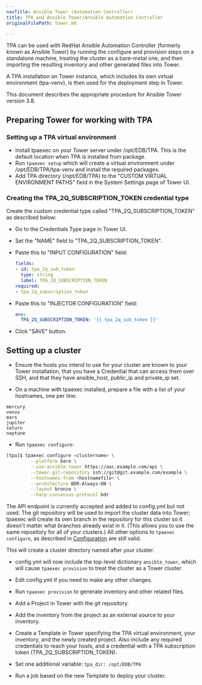 ```yaml
---
navTitle: Ansible Tower (Automation Controller)
title: TPA and Ansible Tower/Ansible Automation Controller
originalFilePath: tower.md

---
```


TPA can be used with RedHat Ansible Automation Controller (formerly
known as Ansible Tower) by running the configure and provision steps on
a standalone machine, treating the cluster as a bare-metal one, and then
importing the resulting inventory and other generated files into Tower.

A TPA installation on Tower instance, which includes its own virtual
environment (tpa-venv), is then used for the deployment step in Tower.

This document describes the appropriate procedure for Ansible Tower
version 3.8.

## Preparing Tower for working with TPA

### Setting up a TPA virtual environment

-   Install tpaexec on your Tower server under /opt/EDB/TPA. This is the
    default location when TPA is installed from package.
-   Run `tpaexec setup` which will create a virtual environment under
    /opt/EDB/TPA/tpa-venv and install the required packages.
-   Add TPA directory (/opt/EDB/TPA) to the "CUSTOM VIRTUAL ENVIRONMENT PATHS"
    field in the System Settings page of Tower UI.

### Creating the TPA_2Q_SUBSCRIPTION_TOKEN credential type

Create the custom credential type called "TPA_2Q_SUBSCRIPTION_TOKEN"
as described below:

-   Go to the Credentials Type page in Tower UI.

-   Set the "NAME" field to "TPA_2Q_SUBSCRIPTION_TOKEN".

-   Paste this to "INPUT CONFIGURATION" field:

    ```yaml
    fields:
    - id: tpa_2q_sub_token
      type: string
      label: TPA_2Q_SUBSCRIPTION_TOKEN
    required:
    - tpa_2q_subscription_token
    ```

-   Paste this to "INJECTOR CONFIGURATION" field:

    ```yaml
    env:
      TPA_2Q_SUBSCRIPTION_TOKEN: '{{ tpa_2q_sub_token }}'
    ```

-   Click "SAVE" button.

## Setting up a cluster

-   Ensure the hosts you intend to use for your cluster are known to your
    Tower installation, that you have a Credential that can access them over
    SSH, and that they have ansible_host, public_ip and private_ip set.

-   On a machine with tpaexec installed, prepare a file with a list of
    your hostnames, one per line:

```text
mercury
venus
mars
jupiter
saturn
neptune
```

-   Run `tpaexec configure`:

```bash
[tpa]$ tpaexec configure <clustername> \
         --platform bare \
         --use-ansible-tower https://aac.example.com/api \
         --tower-git-repository ssh://git@git.example.com/example \
         --hostnames-from <hostnamefile> \
         --architecture BDR-Always-ON \
         --layout bronze \
         --harp-consensus-protocol bdr
```

  The API endpoint is currently accepted and added to config.yml but
  not used.  The git repository will be used to import the cluster data
  into Tower; tpaexec will create its own branch in the repository
  for this cluster so it doesn't matter what branches already exist
  in it. (This allows you to use the same repository for all of your
  clusters.)  All other options to `tpaexec configure`, as described in
  [Configuration](tpaexec-configure) are still valid.

  This will create a cluster directory named after your cluster.

-   config.yml will now include the top-level dictionary `ansible_tower`,
    which will cause `tpaexec provision` to treat the cluster as a Tower
    cluster.

-   Edit config.yml if you need to make any other changes.

-   Run `tpaexec provision` to generate inventory and other related files.

-   Add a Project in Tower with the git repository.

-   Add the inventory from the project as an external source to your
    inventory.

-   Create a Template in Tower specifying the TPA virtual environment,
    your inventory, and the newly created project. Also include any required
    credentials to reach your hosts, and a credential with a TPA
    subscription token (TPA_2Q_SUBSCRIPTION_TOKEN).

-   Set one additional variable: `tpa_dir: /opt/EDB/TPA`

-   Run a job based on the new Template to deploy your cluster.
